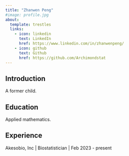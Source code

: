 ```yaml
---
title: "Zhanwen Peng"
#image: profile.jpg
about:
  template: trestles
  links:
    - icon: linkedin
      text: LinkedIn
      href: https://www.linkedin.com/in/zhanwenpeng/
    - icon: github
      text: Github
      href: https://github.com/Archimondstat
---
```


## Introduction

A former child.

## Education

Applied mathematics.

## Experience

Akesobio, Inc \| Biostatistician \| Feb 2023 - present

